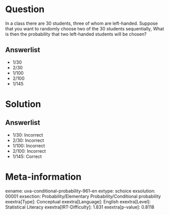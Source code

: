 Question
========

In a class there are 30 students, three of whom are left-handed. Suppose that you want to randomly choose two of the 30 students sequentially, What is then the probability that two left-handed students will be chosen?

Answerlist
----------

* 1/30
* 2/30
* 1/100
* 2/100
* 1/145

Solution
========

Answerlist
----------

* 1/30: Incorrect
* 2/30: Incorrect
* 1/100: Incorrect
* 2/100: Incorrect
* 1/145: Correct

Meta-information
================
exname: uva-conditional-probability-961-en
extype: schoice
exsolution: 00001
exsection: Probability/Elementary Probability/Conditional probability
exextra[Type]: Conceptual
exextra[Language]: English
exextra[Level]: Statistical Literacy
exextra[IRT-Difficulty]: 1.831
exextra[p-value]: 0.8118
